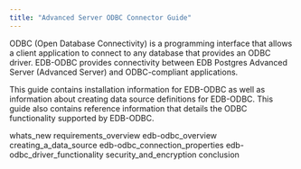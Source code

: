 ```yaml
---
title: "Advanced Server ODBC Connector Guide"
---
```


ODBC (Open Database Connectivity) is a programming interface that allows a client application to connect to any database that provides an ODBC driver. EDB-ODBC provides connectivity between EDB Postgres Advanced Server (Advanced Server) and ODBC-compliant applications.

This guide contains installation information for EDB-ODBC as well as information about creating data source definitions for EDB-ODBC. This guide also contains reference information that details the ODBC functionality supported by EDB-ODBC.

<div class="toctree" data-maxdepth="3">

whats_new requirements_overview edb-odbc_overview creating_a_data_source edb-odbc_connection_properties edb-odbc_driver_functionality security_and_encryption conclusion

</div>

